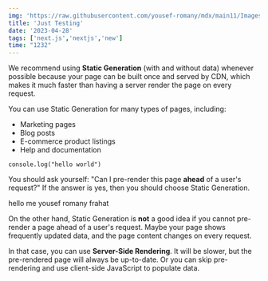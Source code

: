 ---
img: 'https://raw.githubusercontent.com/yousef-romany/mdx/main11/Images/one.jpg'
title: 'Just Testing'
date: '2023-04-28'
tags: ['next.js','nextjs','new']
time: "1232"
---

We recommend using **Static Generation** (with and without data) whenever possible because your page can be built once and served by CDN, which makes it much faster than having a server render the page on every request.



You can use Static Generation for many types of pages, including:

- Marketing pages
- Blog posts
- E-commerce product listings
- Help and documentation

```
console.log("hello world")
```

You should ask yourself: "Can I pre-render this page **ahead** of a user's request?" If the answer is yes, then you should choose Static Generation.

hello me yousef romany frahat

On the other hand, Static Generation is **not** a good idea if you cannot pre-render a page ahead of a user's request. Maybe your page shows frequently updated data, and the page content changes on every request.

In that case, you can use **Server-Side Rendering**. It will be slower, but the pre-rendered page will always be up-to-date. Or you can skip pre-rendering and use client-side JavaScript to populate data.
